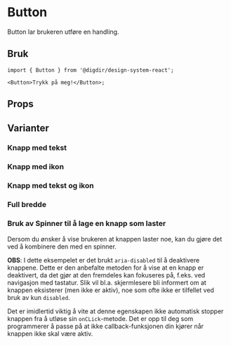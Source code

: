 
<Meta of={ButtonStories} />

# Button

<Information text='beta' />

Button lar brukeren utføre en handling.

## Bruk

```tsx
import { Button } from '@digdir/design-system-react';

<Button>Trykk på meg!</Button>;
```

## Props

<Primary />
<Controls />

<Information text='token' />

## Varianter

### Knapp med tekst

<Canvas of={ButtonStories.Variants} />

### Knapp med ikon

<Canvas of={ButtonStories.withIcon} />

### Knapp med tekst og ikon

<Canvas of={ButtonStories.withIconAndText} />

### Full bredde

<Canvas of={ButtonStories.fullWidth} />

### Bruk av Spinner til å lage en knapp som laster

Dersom du ønsker å vise brukeren at knappen laster noe, kan du gjøre det ved å kombinere den med en spinner.

**OBS**: I dette eksempelet er det brukt `aria-disabled` til å deaktivere knappene.
Dette er den anbefalte metoden for å vise at en knapp er deaktivert, da det gjør at den fremdeles kan fokuseres på, f.eks. ved navigasjon med tastatur.
Slik vil bl.a. skjermlesere bli informert om at knappen eksisterer (men ikke er aktiv), noe som ofte ikke er tilfellet ved bruk av kun `disabled`.

Det er imidlertid viktig å vite at denne egenskapen ikke automatisk stopper knappen fra å utløse sin `onCLick`-metode.
Det er opp til deg som programmerer å passe på at ikke callback-funksjonen din kjører når knappen ikke skal være aktiv.

<Canvas of={ButtonStories.withSpinner} />
